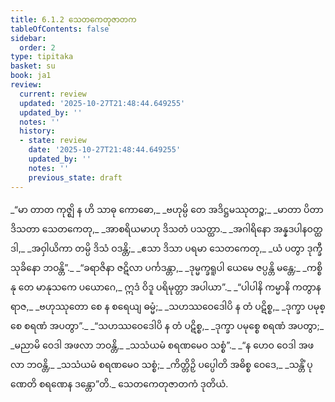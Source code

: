 ```yaml
---
title: 6.1.2 သေတကေတုဇာတက
tableOfContents: false
sidebar:
  order: 2
type: tipitaka
basket: su
book: ja1
review:
  current: review
  updated: '2025-10-27T21:48:44.649255'
  updated_by: ''
  notes: ''
  history:
  - state: review
    date: '2025-10-27T21:48:44.649255'
    updated_by: ''
    notes: ''
    previous_state: draft
---
```



<ReviewStatus review={frontmatter.review} showDetails={true} />

<HypothesisAnnotation frontmatter={frontmatter} />

<DynamicBreadcrumb />

<Division number="8" book="ja1" e="ch" v="22" p="137">

<Paragraph number="1326" type="verses" book="ja1">
_“မာ တာတ ကုဇ္ဈိ န ဟိ သာဓု ကောဓော,_  
_ဗဟုမ္ပိ တေ အဒိဋ္ဌမဿုတဉ္စ;_  
_မာတာ ပိတာ ဒိသတာ သေတကေတု,_  
_အာစရိယမာဟု ဒိသတံ ပသတ္ထာ._  

</Paragraph>

</Division>
<Division number="9" book="ja1" e="ch" v="22" p="138">

<Paragraph number="1327" type="verses" book="ja1">
_အဂါရိနော အန္နဒပါနဝတ္ထဒါ,_  
_အဝှါယိကာ တမ္ပိ ဒိသံ ဝဒန္တိ;_  
_ဧသာ ဒိသာ ပရမာ သေတကေတု,_  
_ယံ ပတွာ ဒုက္ခီ သုခိနော ဘဝန္တိ”._  

</Paragraph>

</Division>
<Division number="10" book="ja1" e="ch" v="22" p="138">

<Paragraph number="1328" type="verses" book="ja1">
_“ခရာဇိနာ ဇဋိလာ ပင်္ကဒန္တာ,_  
_ဒုမ္မက္ခရူပါ ယေမေ ဇပ္ပန္တိ မန္တေ;_  
_ကစ္စိ နု တေ မာနုသကေ ပယောဂေ,_  
ဣဒံ ဝိဒူ ပရိမုတ္တာ အပါယာ”._  

</Paragraph>

</Division>
<Division number="11" book="ja1" e="ch" v="22" p="138">

<Paragraph number="1329" type="verses" book="ja1">
_“ပါပါနိ ကမ္မာနိ ကတွာန ရာဇ,_  
_ဗဟုဿုတော စေ န စရေယျ ဓမ္မံ;_  
_သဟဿဝေဒေါပိ န တံ ပဋိစ္စ,_  
_ဒုက္ခာ ပမုစ္စေ စရဏံ အပတွာ”._  

</Paragraph>

</Division>
<Division number="12" book="ja1" e="ch" v="22" p="138">

<Paragraph number="1330" type="verses" book="ja1">
_“သဟဿဝေဒေါပိ န တံ ပဋိစ္စ,_  
_ဒုက္ခာ ပမုစ္စေ စရဏံ အပတွာ;_  
_မညာမိ ဝေဒါ အဖလာ ဘဝန္တိ,_  
_သသံယမံ စရဏမေဝ သစ္စံ”._  

</Paragraph>

</Division>
<Division number="13" book="ja1" e="ch" v="22" p="138">

<Paragraph number="1331" type="verses" book="ja1">
_“န ဟေဝ ဝေဒါ အဖလာ ဘဝန္တိ,_  
_သသံယမံ စရဏမေဝ သစ္စံ;_  
_ကိတ္တိဉှိ ပပ္ပေါတိ အဓိစ္စ ဝေဒေ,_  
_သန္တိံ ပုဏေတိ စရဏေန ဒန္တော”တိ._  


</Paragraph>
</Division>

<Paragraph number="1332" type="center" book="ja1">
သေတကေတုဇာတကံ ဒုတိယံ.
</Paragraph>